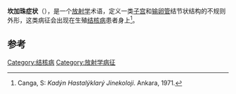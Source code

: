 {{medical}}
'''坎加珠症状'''（{{lang-en|Canga's bead symptom}}），是一个[[放射学|放射学]]术语，定义一类[[子宫|子宫]]和[[输卵管|输卵管]]结节状结构的不规则外形，这类病征会出现在生殖[[结核病|结核病]]患者身上<ref>Canga, S: ''Kadýn Hastalýklarý Jinekoloji''. Ankara, 1971.</ref>。

== 参考 ==
{{reflist}}

{{生殖系统医学齐名标志}}
[[Category:结核病|Category:结核病]]
[[Category:放射学病征|Category:放射学病征]]